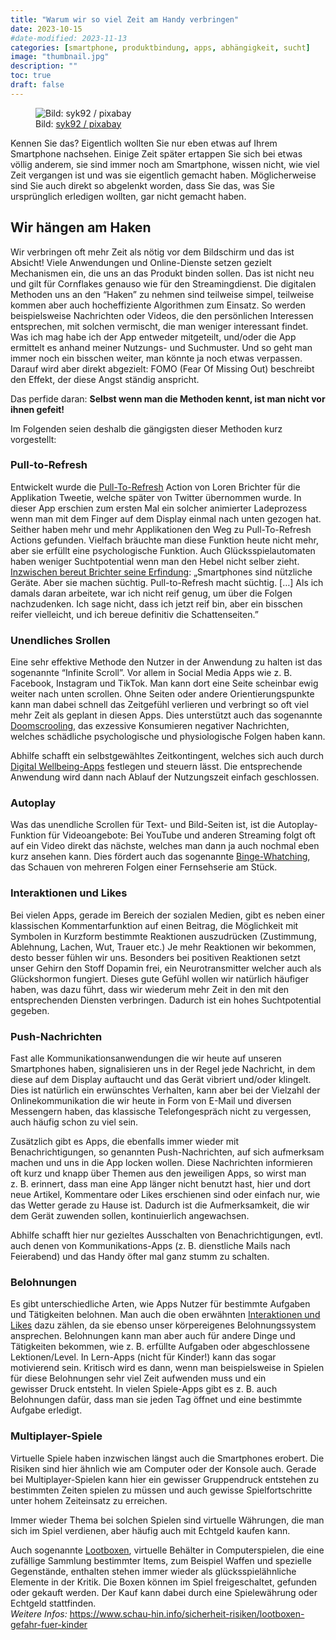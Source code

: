 ---
title: "Warum wir so viel Zeit am Handy verbringen"
date: 2023-10-15
#date-modified: 2023-11-13
categories: [smartphone, produktbindung, apps, abhängigkeit, sucht]
image: "thumbnail.jpg"
description: "" 
toc: true
draft: false
---

![<span class="img-credits">Bild: [syk92 / pixabay](https://pixabay.com/de/users/sik92-13902915)</span>](thumbnail.jpg){fig-align="left"}

Kennen Sie das? Eigentlich wollten Sie nur eben etwas auf Ihrem Smartphone nachsehen. Einige Zeit später ertappen Sie sich bei etwas völlig anderem, sie sind immer noch am Smartphone, wissen nicht, wie viel Zeit vergangen ist und was sie eigentlich gemacht haben. Möglicherweise sind Sie auch direkt so abgelenkt worden, dass Sie das, was Sie ursprünglich erledigen wollten, gar nicht gemacht haben.

## Wir hängen am Haken

Wir verbringen oft mehr Zeit als nötig vor dem Bildschirm und das ist Absicht! Viele Anwendungen und Online-Dienste setzen gezielt Mechanismen ein, die uns an das Produkt binden sollen. Das ist nicht neu und gilt für Cornflakes genauso wie für den Streamingdienst. Die digitalen Methoden uns an den "Haken" zu nehmen sind teilweise simpel, teilweise kommen aber auch hocheffiziente Algorithmen zum Einsatz. So werden beispielsweise Nachrichten oder Videos, die den persönlichen Interessen entsprechen, mit solchen vermischt, die man weniger interessant findet. Was ich mag habe ich der App entweder mitgeteilt, und/oder die App ermittelt es anhand meiner Nutzungs- und Suchmuster. Und so geht man immer noch ein bisschen weiter, man könnte ja noch etwas verpassen. Darauf wird aber direkt abgezielt: FOMO (Fear Of Missing Out) beschreibt den Effekt, der diese Angst ständig anspricht.

Das perfide daran: **Selbst wenn man die Methoden kennt, ist man nicht vor ihnen gefeit!**

Im Folgenden seien deshalb die gängigsten dieser Methoden kurz vorgestellt:

### Pull-to-Refresh

Entwickelt wurde die [Pull-To-Refresh](https://www.basecom.de/artikel-pull-refresh-action-kleine-animationen-mit-grosser-wirkung/) Action von Loren Brichter für die Applikation Tweetie, welche später von Twitter übernommen wurde. In dieser App erschien zum ersten Mal ein solcher animierter Ladeprozess wenn man mit dem Finger auf dem Display einmal nach unten gezogen hat. Seither haben mehr und mehr Applikationen den Weg zu Pull-To-Refresh Actions gefunden. Vielfach bräuchte man diese Funktion heute nicht mehr, aber sie erfüllt eine psychologische Funktion. Auch Glücksspielautomaten haben weniger Suchtpotential wenn man den Hebel nicht selber zieht. [Inzwischen bereut Brichter seine Erfindung](https://www.freitag.de/autoren/the-guardian/digitale-dealer-auf-entzug): „Smartphones sind nützliche Geräte. Aber sie machen süchtig. Pull-to-Refresh macht süchtig. \[...\] Als ich damals daran arbeitete, war ich nicht reif genug, um über die Folgen nachzudenken. Ich sage nicht, dass ich jetzt reif bin, aber ein bisschen reifer vielleicht, und ich bereue definitiv die Schattenseiten."

### Unendliches Srollen

Eine sehr effektive Methode den Nutzer in der Anwendung zu halten ist das sogenannte "Infinite Scroll". Vor allem in Social Media Apps wie z. B. Facebook, Instagram und TikTok. Man kann dort eine Seite scheinbar ewig weiter nach unten scrollen. Ohne Seiten oder andere Orientierungspunkte kann man dabei schnell das Zeitgefühl verlieren und verbringt so oft viel mehr Zeit als geplant in diesen Apps. Dies unterstützt auch das sogenannte [Doomscrooling](https://de.wikipedia.org/wiki/Doomscrolling), das exzessive Konsumieren negativer Nachrichten, welches schädliche psychologische und physiologische Folgen haben kann.

Abhilfe schafft ein selbstgewähltes Zeitkontingent, welches sich auch durch [Digital Wellbeing-Apps](https://de.wikipedia.org/wiki/Digitales_Wohlbefinden) festlegen und steuern lässt. Die entsprechende Anwendung wird dann nach Ablauf der Nutzungszeit einfach geschlossen.

### Autoplay

Was das unendliche Scrollen für Text- und Bild-Seiten ist, ist die Autoplay-Funktion für Videoangebote: Bei YouTube und anderen Streaming folgt oft auf ein Video direkt das nächste, welches man dann ja auch nochmal eben kurz ansehen kann. Dies fördert auch das sogenannte [Binge-Whatching](https://de.wikipedia.org/wiki/Binge_Watching), das Schauen von mehreren Folgen einer Fernsehserie am Stück.

### Interaktionen und Likes

Bei vielen Apps, gerade im Bereich der sozialen Medien, gibt es neben einer klassischen Kommentarfunktion auf einen Beitrag, die Möglichkeit mit Symbolen in Kurzform bestimmte Reaktionen auszudrücken (Zustimmung, Ablehnung, Lachen, Wut, Trauer etc.) Je mehr Reaktionen wir bekommen, desto besser fühlen wir uns. Besonders bei positiven Reaktionen setzt unser Gehirn den Stoff Dopamin frei, ein Neurotransmitter welcher auch als Glückshormon fungiert. Dieses gute Gefühl wollen wir natürlich häufiger haben, was dazu führt, dass wir wiederum mehr Zeit in den mit den entsprechenden Diensten verbringen. Dadurch ist ein hohes Suchtpotential gegeben.

### Push-Nachrichten

Fast alle Kommunikationsanwendungen die wir heute auf unseren Smartphones haben, signalisieren uns in der Regel jede Nachricht, in dem diese auf dem Display auftaucht und das Gerät vibriert und/oder klingelt. Dies ist natürlich ein erwünschtes Verhalten, kann aber bei der Vielzahl der Onlinekommunikation die wir heute in Form von E-Mail und diversen Messengern haben, das klassische Telefongespräch nicht zu vergessen, auch häufig schon zu viel sein.

Zusätzlich gibt es Apps, die ebenfalls immer wieder mit Benachrichtigungen, so genannten Push-Nachrichten, auf sich aufmerksam machen und uns in die App locken wollen. Diese Nachrichten informieren oft kurz und knapp über Themen aus den jeweiligen Apps, so wirst man z. B. erinnert, dass man eine App länger nicht benutzt hast, hier und dort neue Artikel, Kommentare oder Likes erschienen sind oder einfach nur, wie das Wetter gerade zu Hause ist. Dadurch ist die Aufmerksamkeit, die wir dem Gerät zuwenden sollen, kontinuierlich angewachsen.

Abhilfe schafft hier nur gezieltes Ausschalten von Benachrichtigungen, evtl. auch denen von Kommunikations-Apps (z. B. dienstliche Mails nach Feierabend) und das Handy öfter mal ganz stumm zu schalten.

### Belohnungen

Es gibt unterschiedliche Arten, wie Apps Nutzer für bestimmte Aufgaben und Tätigkeiten belohnen. Man auch die oben erwähnten [Interaktionen und Likes] dazu zählen, da sie ebenso unser körpereigenes Belohnungssystem ansprechen. Belohnungen kann man aber auch für andere Dinge und Tätigkeiten bekommen, wie z. B. erfüllte Aufgaben oder abgeschlossene Lektionen/Level. In Lern-Apps (nicht für Kinder!) kann das sogar motivierend sein. Kritisch wird es dann, wenn man beispielsweise in Spielen für diese Belohnungen sehr viel Zeit aufwenden muss und ein gewisser Druck entsteht. In vielen Spiele-Apps gibt es z. B. auch Belohnungen dafür, dass man sie jeden Tag öffnet und eine bestimmte Aufgabe erledigt.

### Multiplayer-Spiele

Virtuelle Spiele haben inzwischen längst auch die Smartphones erobert. Die Risiken sind hier ähnlich wie am Computer oder der Konsole auch. Gerade bei Multiplayer-Spielen kann hier ein gewisser Gruppendruck entstehen zu bestimmten Zeiten spielen zu müssen und auch gewisse Spielfortschritte unter hohem Zeiteinsatz zu erreichen.

Immer wieder Thema bei solchen Spielen sind virtuelle Währungen, die man sich im Spiel verdienen, aber häufig auch mit Echtgeld kaufen kann.

Auch sogenannte [Lootboxen](https://de.wikipedia.org/wiki/Lootbox), virtuelle Behälter in Computerspielen, die eine zufällige Sammlung bestimmter Items, zum Beispiel Waffen und spezielle Gegenstände, enthalten stehen immer wieder als glücksspielähnliche Elemente in der Kritik. Die Boxen können im Spiel freigeschaltet, gefunden oder gekauft werden. Der Kauf kann dabei durch eine Spielewährung oder Echtgeld stattfinden.\
*Weitere Infos:* <https://www.schau-hin.info/sicherheit-risiken/lootboxen-gefahr-fuer-kinder>

